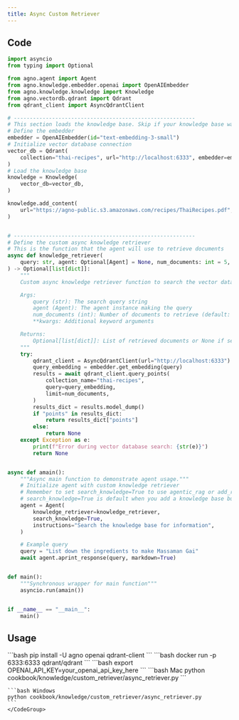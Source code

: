 ```yaml
---
title: Async Custom Retriever
---
```


## Code

```python async_retriever.py
import asyncio
from typing import Optional

from agno.agent import Agent
from agno.knowledge.embedder.openai import OpenAIEmbedder
from agno.knowledge.knowledge import Knowledge
from agno.vectordb.qdrant import Qdrant
from qdrant_client import AsyncQdrantClient

# ---------------------------------------------------------
# This section loads the knowledge base. Skip if your knowledge base was populated elsewhere.
# Define the embedder
embedder = OpenAIEmbedder(id="text-embedding-3-small")
# Initialize vector database connection
vector_db = Qdrant(
    collection="thai-recipes", url="http://localhost:6333", embedder=embedder
)
# Load the knowledge base
knowledge = Knowledge(
    vector_db=vector_db,
)

knowledge.add_content(
    url="https://agno-public.s3.amazonaws.com/recipes/ThaiRecipes.pdf",
)


# ---------------------------------------------------------
# Define the custom async knowledge retriever
# This is the function that the agent will use to retrieve documents
async def knowledge_retriever(
    query: str, agent: Optional[Agent] = None, num_documents: int = 5, **kwargs
) -> Optional[list[dict]]:
    """
    Custom async knowledge retriever function to search the vector database for relevant documents.

    Args:
        query (str): The search query string
        agent (Agent): The agent instance making the query
        num_documents (int): Number of documents to retrieve (default: 5)
        **kwargs: Additional keyword arguments

    Returns:
        Optional[list[dict]]: List of retrieved documents or None if search fails
    """
    try:
        qdrant_client = AsyncQdrantClient(url="http://localhost:6333")
        query_embedding = embedder.get_embedding(query)
        results = await qdrant_client.query_points(
            collection_name="thai-recipes",
            query=query_embedding,
            limit=num_documents,
        )
        results_dict = results.model_dump()
        if "points" in results_dict:
            return results_dict["points"]
        else:
            return None
    except Exception as e:
        print(f"Error during vector database search: {str(e)}")
        return None


async def amain():
    """Async main function to demonstrate agent usage."""
    # Initialize agent with custom knowledge retriever
    # Remember to set search_knowledge=True to use agentic_rag or add_reference=True for traditional RAG
    # search_knowledge=True is default when you add a knowledge base but is needed here
    agent = Agent(
        knowledge_retriever=knowledge_retriever,
        search_knowledge=True,
        instructions="Search the knowledge base for information",
    )

    # Example query
    query = "List down the ingredients to make Massaman Gai"
    await agent.aprint_response(query, markdown=True)


def main():
    """Synchronous wrapper for main function"""
    asyncio.run(amain())


if __name__ == "__main__":
    main()
```

## Usage

<Steps>
  <Step title="Install libraries">
    ```bash
    pip install -U agno openai qdrant-client
    ```
  </Step>

  <Step title="Run Qdrant">
    ```bash
    docker run -p 6333:6333 qdrant/qdrant
    ```
  </Step>

  <Step title="Set OpenAI API key">
    ```bash
    export OPENAI_API_KEY=your_openai_api_key_here
    ```
  </Step>

  <Step title="Run the example">
    <CodeGroup>
    ```bash Mac
    python cookbook/knowledge/custom_retriever/async_retriever.py
    ```

    ```bash Windows
    python cookbook/knowledge/custom_retriever/async_retriever.py
    ```
    </CodeGroup>
  </Step>
</Steps>

